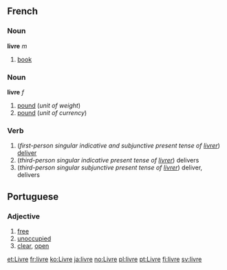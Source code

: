 ==French==
===Noun===
'''livre''' ''m''

#[[book]]

===Noun===
'''livre''' ''f''

#[[pound]] (''unit of weight'')
#[[pound]] (''unit of currency'')

===Verb===
# (''first-person singular indicative and subjunctive present tense of [[livrer]]'') [[deliver]]
# (''third-person singular indicative present tense of [[livrer]]'') delivers
# (''third-person singular subjunctive present tense of [[livrer]]'') deliver, delivers

==Portuguese==
===Adjective===

#[[free]]
#[[unoccupied]]
#[[clear]], [[open]]

[[et:Livre]]
[[fr:livre]]
[[ko:Livre]]
[[ja:livre]]
[[no:Livre]]
[[pl:livre]]
[[pt:Livre]]
[[fi:livre]]
[[sv:livre]]